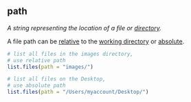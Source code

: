## path

<dfn>A string representing the location of a file or [directory](d.html#directory).</dfn>

A file path can be [relative](r.html#relative-path) to the [working directory](w.html#working-directory) or [absolute](a.html#absolute-path).

```r
# list all files in the images directory, 
# use relative path
list.files(path = "images/")
```


```r
# list all files on the Desktop, 
# use absolute path
list.files(path = "/Users/myaccount/Desktop/")
```